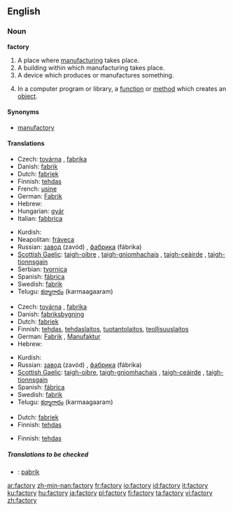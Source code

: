 ==English==

===Noun===
'''factory'''

# A place where [[manufacture|manufacturing]] takes place.
# A building within which manufacturing takes place.
# A device which produces or manufactures something.
# {{programming}} In a computer program or library, a [[function]] or [[method]] which creates an [[object]].

====Synonyms====
*[[manufactory]]

====Translations====
{{trans-top|manufacturing place}}
*Czech: [[továrna]] {{f}}, [[fabrika]] {{f}}
*Danish: [[fabrik]] {{c}}
*Dutch: [[fabriek]] {{f}}
*Finnish: [[tehdas]]
*French: [[usine]] {{f}}
*German: [[Fabrik]] {{f}}
*Hebrew: {{he-translation|מפעל|mif`ál}} {{m}}
*Hungarian: [[gyár]]
*Italian: [[fabbrica]] {{f}}
{{trans-mid}}
*Kurdish: {{KUchar|[[کارگه‌]]}}
*Neapolitan: [[fràveca]] {{f}}
*Russian: [[завод]] (zavód) {{m}}, [[фабрика]] (fábrika) {{f}}
*[[Scottish Gaelic]]: [[taigh-oibre]] {{m}}, [[taigh-gnìomhachais]] {{m}}, [[taigh-ceàirde]] {{m}}, [[taigh-tionnsgain]] {{m}}
*Serbian: [[tvornica]] {{f}}
*Spanish: [[fábrica]] {{f}}
*Swedish: [[fabrik]] {{c}}
*Telugu: [[కర్మాగారం]] (karmaagaaram)
{{trans-bottom}}

{{trans-top|manufacturing building}}
*Czech: [[továrna]] {{f}}, [[fabrika]] {{f}}
*Danish: [[fabriksbygning]] {{c}}
*Dutch: [[fabriek]] {{f}}
*Finnish: [[tehdas]], [[tehdaslaitos]], [[tuotantolaitos]], [[teollisuuslaitos]]
*German: [[Fabrik]] {{f}}, [[Manufaktur]] {{f}}
*Hebrew: {{he-translation|מפעל|mif`ál}} {{m}}
{{trans-mid}}
*Kurdish: {{KUchar|[[کارگه‌]]}}
*Russian: [[завод]] (zavód) {{m}}, [[фабрика]] (fábrika) {{f}}
*[[Scottish Gaelic]]: [[taigh-oibre]], [[taigh-gnìomhachais]] {{m}}, [[taigh-ceàirde]] {{m}}, [[taigh-tionnsgain]] {{m}}
*Spanish: [[fábrica]] {{f}}
*Swedish: [[fabrik]] {{c}}
*Telugu: [[కర్మాగారం]] (karmaagaaram)
{{trans-bottom}}

{{trans-top|producing device}}
* Dutch: [[fabriek]] {{f}}
* Finnish: [[tehdas]]
{{trans-mid}}
{{trans-bottom}}

{{trans-top|in computing, a function or method that creates objects}}
* Finnish: [[tehdas]]
{{trans-mid}}
{{trans-bottom}}

=====Translations to be checked=====
{{checktrans}}
*{{ttbc|Indonesian}}: [[pabrik]]

[[ar:factory]]
[[zh-min-nan:factory]]
[[fr:factory]]
[[io:factory]]
[[id:factory]]
[[it:factory]]
[[ku:factory]]
[[hu:factory]]
[[ja:factory]]
[[pl:factory]]
[[fi:factory]]
[[ta:factory]]
[[vi:factory]]
[[zh:factory]]